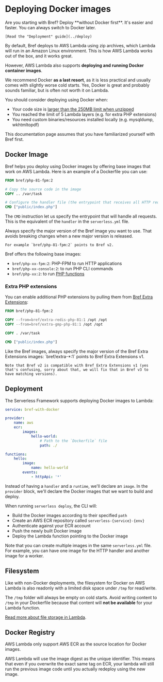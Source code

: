 
# Deploying Docker images

<Callout type="warning">
    Are you starting with Bref? Deploy **without Docker first**. It's easier and faster. You can always switch to Docker later.

    [Read the "Deployment" guide](../deploy)
</Callout>

By default, Bref deploys to AWS Lambda using zip archives, which Lambda will run in an Amazon Linux environment. This is how AWS Lambda works out of the box, and it works great.

However, AWS Lambda also supports **deploying and running Docker container images**.

We recommend Docker **as a last resort**, as it is less practical and usually comes with slightly worse cold starts. Yes, Docker is great and probably sounds familiar, but is often not worth it on Lambda.

You should consider deploying using Docker when:

- Your code size is [larger than the 250MB limit when unzipped](environment/storage.md)
- You reached the limit of 5 Lambda layers (e.g. for extra PHP extensions)
- You need custom binaries/resources installed locally (e.g. mysqldump, wkhtmltopdf)

<Callout type="warning">
    This documentation page assumes that you have familiarized yourself with Bref first.
</Callout>

## Docker Image

Bref helps you deploy using Docker images by offering base images that work on AWS Lambda. Here is an example of a Dockerfile you can use:

```dockerfile filename="Dockerfile"
FROM bref/php-81-fpm:2

# Copy the source code in the image
COPY .. /var/task

# Configure the handler file (the entrypoint that receives all HTTP requests)
CMD ["public/index.php"]
```

The `CMD` instruction let us specify the entrypoint that will handle all requests. This is the equivalent of the `handler` in the `serverless.yml` file.

<Callout>
    Always specify the major version of the Bref image you want to use. That avoids breaking changes when a new major version is released.

    For example `bref/php-81-fpm:2` points to Bref v2.
</Callout>

Bref offers the following base images:

- `bref/php-xx-fpm:2`: PHP-FPM to run HTTP applications
- `bref/php-xx-console:2`: to run PHP CLI commands
- `bref/php-xx:2`: to run [PHP functions](../functions/README.md)

### Extra PHP extensions

You can enable additional PHP extensions by pulling them from [Bref Extra Extensions](https://github.com/brefphp/extra-php-extensions):

```dockerfile filename="Dockerfile" {3-4}
FROM bref/php-81-fpm:2

COPY --from=bref/extra-redis-php-81:1 /opt /opt
COPY --from=bref/extra-gmp-php-81:1 /opt /opt

COPY . /var/task

CMD ["public/index.php"]
```

<Callout>
    Like the Bref images, always specify the major version of the Bref Extra Extensions images: `bref/extra-*:1` points to Bref Extra Extensions v1.

    Note that Bref v2 is compatible with Bref Extra Extensions v1 (yes that's confusing, sorry about that, we will fix that in Bref v3 to have matching versions).
</Callout>

## Deployment

The Serverless Framework supports deploying Docker images to Lambda:

```yml filename="serverless.yml" {5-9,13-14}
service: bref-with-docker

provider:
    name: aws
    ecr:
        images:
            hello-world:
                # Path to the `Dockerfile` file
                path: ./

functions:
    hello:
        image:
            name: hello-world
        events:
            - httpApi: '*'
```

Instead of having a `handler` and a `runtime`, we'll declare an `image`. In the `provider` block, we'll declare the Docker images that we want to build and deploy.

When running `serverless deploy`, the CLI will:

- Build the Docker images according to their specified `path`
- Create an AWS ECR repository called `serverless-{service}-{env}`
- Authenticate against your ECR account
- Push the newly built Docker image
- Deploy the Lambda function pointing to the Docker image

Note that you can create multiple images in the same `serverless.yml` file. For example, you can have one image for the HTTP handler and another image for a worker.

## Filesystem

Like with non-Docker deployments, the filesystem for Docker on AWS Lambda is also readonly with a limited disk space under `/tmp` for read/write.

The `/tmp` folder will always be empty on cold starts. Avoid writing content to `/tmp` in your Dockerfile because that content will **not be available** for your Lambda function.

[Read more about file storage in Lambda](../environment/storage.md).

## Docker Registry

AWS Lambda only support AWS ECR as the source location for Docker images.

AWS Lambda will use the image digest as the unique identifier. This means that even if you overwrite the exact same tag on ECR, your lambda will still run the previous image code until you actually redeploy using the new image.
